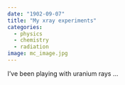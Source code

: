 ```yaml
---
date: "1902-09-07"
title: "My xray experiments"
categories:
  - physics
  - chemistry
  - radiation
image: mc_image.jpg
---
```


I've been playing with uranium rays ...
